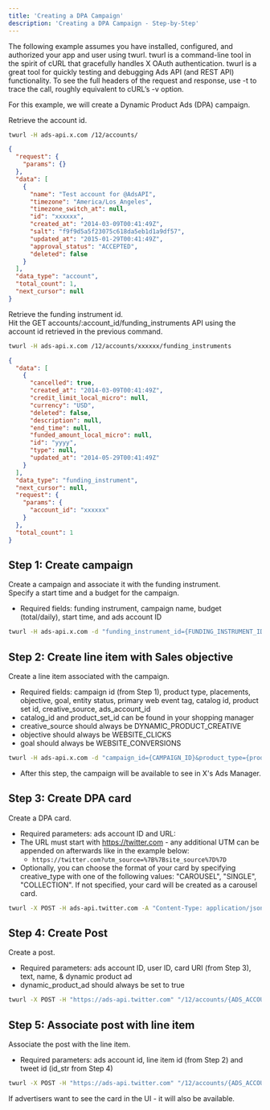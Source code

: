 ```yaml
---
title: 'Creating a DPA Campaign'
description: 'Creating a DPA Campaign - Step-by-Step'
---
```


The following example assumes you have installed, configured, and authorized your app and user using twurl. twurl is a command-line tool in the spirit of cURL that gracefully handles X OAuth authentication. twurl is a great tool for quickly testing and debugging Ads API (and REST API) functionality. To see the full headers of the request and response, use -t to trace the call, roughly equivalent to cURL’s -v option.

For this example, we will create a Dynamic Product Ads (DPA) campaign.

Retrieve the account id.

```bash
twurl -H ads-api.x.com /12/accounts/
```

```json
{
  "request": {
    "params": {}
  },
  "data": [
    {
      "name": "Test account for @AdsAPI",
      "timezone": "America/Los_Angeles",
      "timezone_switch_at": null,
      "id": "xxxxxx",
      "created_at": "2014-03-09T00:41:49Z",
      "salt": "f9f9d5a5f23075c618da5eb1d1a9df57",
      "updated_at": "2015-01-29T00:41:49Z",
      "approval_status": "ACCEPTED",
      "deleted": false
    }
  ],
  "data_type": "account",
  "total_count": 1,
  "next_cursor": null
}
```

Retrieve the funding instrument id.\
Hit the GET accounts/:account_id/funding_instruments API using the account id retrieved in the previous command.

```bash
twurl -H ads-api.x.com /12/accounts/xxxxxx/funding_instruments
```

```json
{
  "data": [
    {
      "cancelled": true,
      "created_at": "2014-03-09T00:41:49Z",
      "credit_limit_local_micro": null,
      "currency": "USD",
      "deleted": false,
      "description": null,
      "end_time": null,
      "funded_amount_local_micro": null,
      "id": "yyyy",
      "type": null,
      "updated_at": "2014-05-29T00:41:49Z"
    }
  ],
  "data_type": "funding_instrument",
  "next_cursor": null,
  "request": {
    "params": {
      "account_id": "xxxxxx"
    }
  },
  "total_count": 1
}
```

## Step 1: Create campaign

Create a campaign and associate it with the funding instrument.\
Specify a start time and a budget for the campaign.

- Required fields: funding instrument, campaign name, budget (total/daily), start time, and ads account ID

```bash
twurl -H ads-api.x.com -d "funding_instrument_id={FUNDING_INSTRUMENT_ID}&name={CAMPAIGN_NAME}&total_budget_amount_local_micro={TOTAL_BUDGET}&daily_budget_amount_local_micro={DAILY_BUDGET}&start_time={START_TIME}" /12/accounts/{ADS_ACCOUNT_ID}/campaigns | jq
```

## Step 2: Create line item with Sales objective

Create a line item associated with the campaign.

- Required fields: campaign id (from Step 1), product type, placements, objective, goal, entity status, primary web event tag, catalog id, product set id, creative_source, ads_account_id
- catalog_id and product_set_id can be found in your shopping manager
- creative_source should always be DYNAMIC_PRODUCT_CREATIVE
- objective should always be WEBSITE_CLICKS
- goal should always be WEBSITE_CONVERSIONS

```bash
twurl -H ads-api.x.com -d "campaign_id={CAMPAIGN_ID}&product_type={product_type}&placements={PLACEMENTS}&objective=WEBSITE_CLICKS&goal=WEBSITE_CONVERSIONS&entity_status={entity_status}&primary_web_event_tag={WEB_EVENT_TAG}&catalog_id={catalog_id}&product_set_id={product_set_id}&creative_source=DYNAMIC_PRODUCT_CREATIVE" /12/accounts/{ADS_ACCOUNT_ID}/line_items | jq
```

- After this step, the campaign will be available to see in X's Ads Manager.

## Step 3: Create DPA card

Create a DPA card.

- Required parameters: ads account ID and URL:
- The URL must start with https://twitter.com - any additional UTM can be appended on afterwards like in the example below:
  -  ```https://twitter.com?utm_source=%7B%7Bsite_source%7D%7D```
- Optionally, you can choose the format of your card by specifying creative_type with one of the following values: "CAROUSEL", "SINGLE", "COLLECTION". If not specified, your card will be created as a carousel card.

```bash
twurl -X POST -H ads-api.twitter.com -A "Content-Type: application/json" "/12/accounts/{ADS_ACCOUNT_ID}/dynamic_product_cards" -d '{"url": "{URL}", "creative_type": "{CREATIVE_TYPE}"}' | jq
```

## Step 4: Create Post

Create a post.

- Required parameters: ads account ID, user ID, card URI (from Step 3), text, name, & dynamic product ad
- dynamic_product_ad should always be set to true

```bash
twurl -X POST -H "https://ads-api.twitter.com" "/12/accounts/{ADS_ACCOUNT_ID}/tweet?as_user_id={USER_ID}1&card_uri=card%3A%2F%2F{CARD_URI}&text={POST_TEXT}&name={POST_NAME}%201&dynamic_product_ad=true" | jq
```

## Step 5: Associate post with line item

Associate the post with the line item.

- Required parameters: ads account id, line item id (from Step 2) and tweet id (id_str from Step 4)

```bash
twurl -X POST -H "https://ads-api.twitter.com" "/12/accounts/{ADS_ACCOUNT_ID}/promoted_tweets?line_item_id={line_item_id}&tweet_ids={tweet_id}" | jq
```

If advertisers want to see the card in the UI - it will also be available.